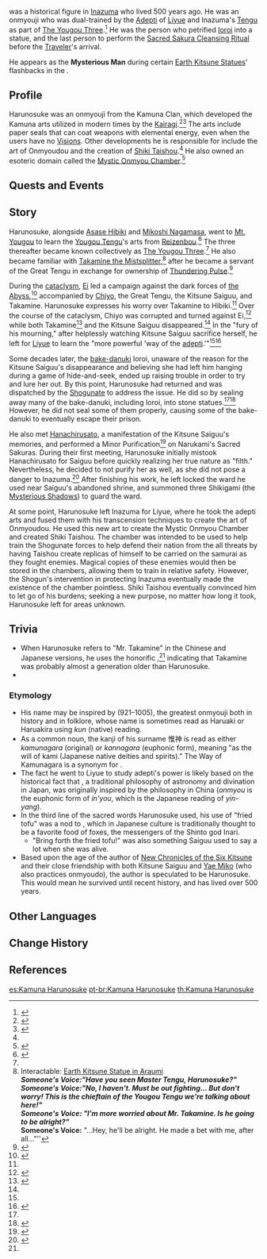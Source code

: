 {{Character Infobox
|type             = Quest NPC
|image            = NPC Kamuna Harunosuke.png
|region           = Inazuma

|affiliation      = Kamuna Clan
|affiliation2     = Inazuma Shogunate
|affiliation3     = The Yougou Three
|affiliationNote3 = formerly
|title            = Narukami's Envoy
|title2           = Onmyouji
|title3           = Mysterious Man
|title4           = Master Kamuna
|voiceEN          = [[imdb:nm1042068|Jon Allen]]<ref name="Jon Allen">Twitter: [https://twitter.com/kingjonallen/status/1453473475029463041 EN VA Self Announcement]</ref>
|voiceCN          = 
|voiceJP          = [https://haikyo.co.jp/profile/profile.php?ActorID=11659 Yamagishi Haruo ({{ja|山岸治雄}})]<ref name="Yamagishi Haruo">Twitter: [https://twitter.com/Haruo_Yamagishi/status/1455524645059264516 JP VA Self Announcement]</ref>
}}
{{Lang|'''Kamuna Harunosuke'''|ja=惟神晴之介|ja_rm=Kamuna Harunosuke}} was a historical figure in [[Inazuma]] who lived 500 years ago. He was an onmyouji who was dual-trained by the [[Adepti]] of [[Liyue]] and Inazuma's [[Tengu]] as part of [[The Yougou Three]].<ref name="The Narukami Trail">{{Ref/Quest|The Narukami Trail}}</ref> He was the person who petrified [[Ioroi]] into a statue, and the last person to perform the [[Sacred Sakura Cleansing Ritual]] before the [[Traveler]]'s arrival.

He appears as the '''Mysterious Man''' during certain [[Earth Kitsune Statue]]s' flashbacks in the {{Quest|Sacrificial Offering}}.

==Profile==
Harunosuke was an onmyouji from the Kamuna Clan, which developed the Kamuna arts utilized in modern times by the [[Kairagi]].<ref>{{Ref/Enemy|Kairagi: Dancing Thunder}}</ref><ref>{{Ref/Enemy|Kairagi: Fiery Might}}</ref> The arts include paper seals that can coat weapons with elemental energy, even when the users have no [[Vision]]s. Other developments he is responsible for include the art of Onmyoudou and the creation of [[Shiki Taishou]].<ref name="The Narukami Trail" /> He also owned an esoteric domain called the [[Mystic Onmyou Chamber]].<ref>{{Ref/Quest|A Tricky Situation}}</ref>

==Quests and Events==
{{Quests and Events
|Sacrificial Offering = as Mysterious Man
|As Though Beholding Illusions = flashback
}}

==Story==
Harunosuke, alongside [[Asase Hibiki]] and [[Mikoshi Nagamasa]], went to [[Mt. Yougou]] to learn the [[Yougou Tengu]]'s arts from [[Reizenbou]].<ref name="Tanuki-Bayashi">{{Ref/Quest|Tanuki-Bayashi in the Forest}}</ref> The three thereafter became known collectively as [[The Yougou Three]].<ref name="The Narukami Trail" /> He also became familiar with [[Takamine the Mistsplitter]],<ref name="Araumi Statue">Interactable: [[Earth Kitsune Statue#Araumi|Earth Kitsune Statue in Araumi]]<br>'''''Someone's Voice:''' "Have you seen Master Tengu, Harunosuke?"''<br>
'''''Someone's Voice:''' "No, I haven't. Must be out fighting... But don't worry! This is the chieftain of the Yougou Tengu we're talking about here!"<br>
'''''Someone's Voice:''' "I'm more worried about Mr. Takamine. Is he going to be alright?"''<br>
'''''Someone's Voice:''' "...Hey, he'll be alright. He made a bet with me, after all..."''</ref> after he became a servant of the Great Tengu in exchange for ownership of [[Thundering Pulse]].<ref>{{Ref/Weapon|Thundering Pulse}}</ref>

During the [[cataclysm]], [[Ei]] led a campaign against the dark forces of [[the Abyss]],<ref>{{Ref/Item|Mask of the One-Horned}}</ref> accompanied by [[Chiyo]], the Great Tengu, the Kitsune Saiguu, and Takamine. Harunosuke expresses his worry over Takamine to Hibiki.<ref name="Araumi Statue" /> Over the course of the cataclysm, Chiyo was corrupted and turned against Ei,<ref>{{Ref/Item|Mask of the Kijin}}</ref> while both Takamine<ref>{{Ref/Weapon|Mistsplitter Reforged}}</ref> and the Kitsune Saiguu disappeared.<ref name="Hakushin Ring" /> In the "fury of his mourning," after helplessly watching Kitsune Saiguu sacrifice herself, he left for [[Liyue]] to learn the "more powerful 'way of the [[adepti]].'"<ref name="The Narukami Trail" /><ref name="Hakushin Ring">{{Ref/Weapon|Hakushin Ring}}</ref>

Some decades later, the [[bake-danuki]] Ioroi, unaware of the reason for the Kitsune Saiguu's disappearance and believing she had left him hanging during a game of hide-and-seek, ended up raising trouble in order to try and lure her out. By this point, Harunosuke had returned and was dispatched by the [[Shogunate]] to address the issue. He did so by sealing away many of the bake-danuki, including Ioroi, into stone statues.<ref name="Tanuki-Bayashi" /><ref>{{Ref/NPC|Saimon Eri}}</ref> However, he did not seal some of them properly, causing some of the bake-danuki to eventually escape their prison.

He also met [[Hanachirusato]], a manifestation of the Kitsune Saiguu's memories, and performed a Minor Purification<ref>{{Ref/Item|Sacred Sakura Cleansing Summary}}</ref> on Narukami's Sacred Sakuras. During their first meeting, Harunosuke initially mistook Hanachirusato for Saiguu before quickly realizing her true nature as "filth." Nevertheless, he decided to not purify her as well, as she did not pose a danger to Inazuma.<ref>{{Ref/Quest|Sacrificial Offering}}</ref> After finishing his work, he left locked the ward he used near Saiguu's abandoned shrine, and summoned three Shikigami (the [[Mysterious Shadow]]s) to guard the ward.

At some point, Harunosuke left Inazuma for Liyue, where he took the adepti arts and fused them with his transcension techniques to create the art of Onmyoudou. He used this new art to create the Mystic Onmyou Chamber and created Shiki Taishou. The chamber was intended to be used to help train the Shogunate forces to help defend their nation from the all threats by having Taishou create replicas of himself to be carried on the samurai as they fought enemies. Magical copies of these enemies would then be stored in the chambers, allowing them to train in relative safety. However, the Shogun's intervention in protecting Inazuma eventually made the existence of the chamber pointless. Shiki Taishou eventually convinced him to let go of his burdens; seeking a new purpose, no matter how long it took, Harunosuke left for areas unknown.

==Trivia==
* When Harunosuke refers to "Mr. Takamine" in the Chinese and Japanese versions, he uses the honorific {{Lang|"Uncle"|zh={{wt|大叔||Chinese}}|zh_rm=dàshū|ja={{wt|おじさん||Japanese}}|ja_rm=oji-san|sort=zh,ja}},<ref name="Araumi Statue" /> indicating that Takamine was probably almost a generation older than Harunosuke.
* {{Furnishing Mentions}}

===Etymology===
* His name {{Lang|Harunosuke|ja=晴之介|ja_lit=Clear Weather's Assistant Head}} may be inspired by {{Lang|{{w|Abe no Seimei|Seimei}}|ja=晴明|ja_lit=Clear and Bright Weather}} (921–1005), the greatest onmyouji both in history and in folklore, whose name is sometimes read as Haruaki or Haruakira using ''kun'' (native) reading.
* As a common noun, the kanji of his surname 惟神 is read as either ''kamunagara'' (original) or ''kannagara'' (euphonic form), meaning "as the will of kami (Japanese native deities and spirits)." The Way of Kamunagara is a synonym for {{w|Shinto}}.
* The fact he went to Liyue to study adepti's power is likely based on the historical fact that {{w|Onmyōdō|onmyoudou}}, a traditional philosophy of astronomy and divination in Japan, was originally inspired by the {{w|Yin and yang|yin-yang}} philosophy in China (''onmyou'' is the euphonic form of ''in'you'', which is the Japanese reading of ''yin-yang'').
* In the third line of the sacred words Harunosuke used, his use of "fried tofu" was a nod to {{w|inarizushi}}, which in Japanese culture is traditionally thought to be a favorite food of foxes, the messengers of the Shinto god Inari.
** "Bring forth the fried tofu!" was also something Saiguu used to say a lot when she was alive.{{cite}}
* Based upon the age of the author of [[New Chronicles of the Six Kitsune]] and their close friendship with both Kitsune Saiguu and [[Yae Miko]] (who also practices onmyoudo), the author is speculated to be Harunosuke. This would mean he survived until recent history, and has lived over 500 years.

==Other Languages==
{{Other Languages|default_hidden = 1
|en      = Kamuna Harunosuke
|zhs     = 惟神晴之介
|zhs_rm  = Wéishén Qíngzhījiè
|zht     = 惟神晴之介
|zht_rm  = Wéishén Qíngzhījiè
|ja      = 惟神晴之介
|ja_rm   = Kamuna Harunosuke<ref>{{Ref/Quest|A Tricky Situation|note=Japanese Voice-Over}}</ref>
|ko      = 카무나 하루노스케
|es      = Kamuna Harunosuke
|fr      = Kamuna Harunosuke
|ru      = Камуна Харуносукэ
|th      = Kamuna Harunosuke
|vi      = Kamuna Harunosuke
|de      = Kamuna Harunosuke
|id      = Kamuna Harunosuke
|pt      = Kamuna Harunosuke
|tr      = Kamuna Harunosuke
|it      = Kamuna Harunosuke
}}

==Change History==
{{Change History|2.0}}

==References==
{{Reflist|2}}

[[es:Kamuna Harunosuke]]
[[pt-br:Kamuna Harunosuke]]
[[th:Kamuna Harunosuke]]